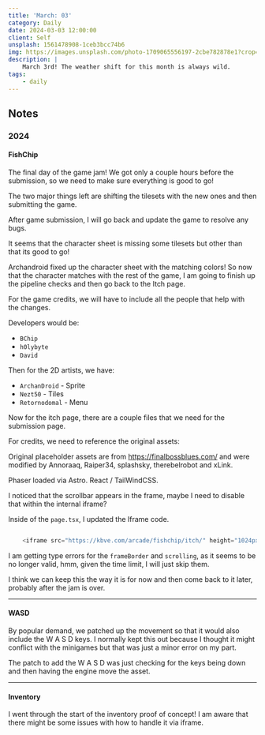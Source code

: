 ```yaml
---
title: 'March: 03'
category: Daily
date: 2024-03-03 12:00:00
client: Self
unsplash: 1561478908-1ceb3bcc74b6
img: https://images.unsplash.com/photo-1709065556197-2cbe782878e1?crop=entropy&cs=srgb&fm=jpg&ixid=MnwzNjM5Nzd8MHwxfHJhbmRvbXx8fHx8fHx8fDE2ODE3NDg2ODY&ixlib=rb-4.0.3&q=85
description: |
    March 3rd! The weather shift for this month is always wild.
tags:
    - daily
---
```




<MDXJS>

## Notes

<MDXJS>

### 2024

</MDXJS>


<MDXJS>

#### FishChip

The final day of the game jam! We got only a couple hours before the submission, so we need to make sure everything is good to go!

The two major things left are shifting the tilesets with the new ones and then submitting the game.

After game submission, I will go back and update the game to resolve any bugs.

It seems that the character sheet is missing some tilesets but other than that its good to go!

Archandroid fixed up the character sheet with the matching colors! So now that the character matches with the rest of the game, I am going to finish up the pipeline checks and then go back to the Itch page.

For the game credits, we will have to include all the people that help with the changes.

Developers would be:
- `BChip`
- `h0lybyte`
- `David`

Then for the 2D artists, we have:
- `ArchanDroid` - Sprite
- `Nezt50` - Tiles
- `Retornodomal` - Menu

Now for the itch page, there are a couple files that we need for the submission page.

For credits, we need to reference the original assets:

Original placeholder assets are from https://finalbossblues.com/ and were modified by Annoraaq, Raiper34, splashsky, therebelrobot and xLink.

Phaser loaded via Astro.
React / TailWindCSS.


I noticed that the scrollbar appears in the frame, maybe I need to disable that within the internal iframe?

Inside of the `page.tsx`, I updated the Iframe code.

```javascript

    <iframe src="https://kbve.com/arcade/fishchip/itch/" height="1024px" width="100%" frameBorder="0" scrolling="no" >Your browser doesnot support iframes<a href="https://kbve.com/arcade/fishchip/"> click here to view the page directly. </a></iframe>

```

I am getting type errors for the `frameBorder` and `scrolling`, as it seems to be no longer valid, hmm, given the time limit, I will just skip them.

I think we can keep this the way it is for now and then come back to it later, probably after the jam is over.

</MDXJS>

---

<MDXJS>

#### WASD

By popular demand, we patched up the movement so that it would also include the W A S D keys.
I normally kept this out because I thought it might conflict with the minigames but that was just a minor error on my part.

The patch to add the W A S D was just checking for the keys being down and then having the engine move the asset.

</MDXJS>

---

<MDXJS>

#### Inventory

I went through the start of the inventory proof of concept!
I am aware that there might be some issues with how to handle it via iframe.

</MDXJS>


</MDXJS>